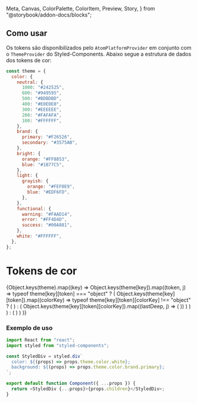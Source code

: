   Meta,
  Canvas,
  ColorPalette,
  ColorItem,
  Preview,
  Story,
} from "@storybook/addon-docs/blocks";

<Meta title="Identidade visual/Cores" />

## Como usar

Os tokens são disponibilizados pelo `AtomPlatformProvider` em conjunto com o `ThemeProvider` do Styled-Components. Abaixo segue a estrutura de dados dos tokens de cor:

```js
const theme = {
  color: {
    neutral: {
      1000: "#242525",
      600: "#949595",
      500: "#BDBDBD",
      400: "#E0E0E0",
      300: "#EEEEEE",
      200: "#FAFAFA",
      100: "#FFFFFF",
    },
    brand: {
      primary: "#F26526",
      secondary: "#3575AB",
    },
    bright: {
      orange: "#FF8853",
      blue: "#1B77C5",
    },
    light: {
      grayish: {
        orange: "#FEF0E9",
        blue: "#EDF6FD",
      },
    },
    functional: {
      warning: "#FAAD14",
      error: "#FF4D4D",
      success: "#00A881",
    },
    white: "#FFFFFF",
  },
};
```

# Tokens de cor

<ColorPalette>
  {Object.keys(theme).map((key) =>
    Object.keys(theme[key]).map((token, j) =>
      typeof theme[key][token] === "object" ? (
        Object.keys(theme[key][token]).map((colorKey) =>
          typeof theme[key][token][colorKey] !== "object" ? (
            <ColorItem
              key={`${colorKey}-${j}`}
              title={token}
              subtitle={colorKey}
              colors={[theme[key][token][colorKey]]}
            />
          ) : (
            Object.keys(theme[key][token][colorKey]).map((lastDeep, j) => (
              <ColorItem
                key={`${colorKey}-${j}`}
                title={`${token}`}
                subtitle={`${colorKey}.${lastDeep}`}
                colors={[theme[key][token][colorKey][lastDeep]]}
              />
            ))
          )
        )
      ) : (
        <ColorItem
          key={`${token}-${j}`}
          title={token}
          colors={[theme[key][token]]}
        />
      )
    )
  )}
</ColorPalette>

### Exemplo de uso

```js
import React from "react";
import styled from "styled-components";

const StyledDiv = styled.div`
  color: ${(props) => props.theme.color.white};
  background: ${(props) => props.theme.color.brand.primary};
`;

export default function Component({ ...props }) {
  return <StyledDiv {...props}>{props.children}</StyledDiv>;
}
```
